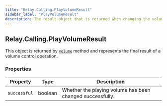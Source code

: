 ```yaml
---
title: "Relay.Calling.PlayVolumeResult"
sidebar_label: "PlayVolumeResult"
description: The result object that is returned when changing the volume of a play action.
---
```


[volume]: /sdks/realtime-sdk/v2/language/python/calling/actions/play#volume

## Relay.Calling.PlayVolumeResult

This object is returned by [`volume`][volume] method and represents the final result of a volume control operation.

### Properties

| Property | Type | Description |
| -------- | ---- | ----------- |
| `successful` | boolean | Whether the playing volume has been changed successfully. |